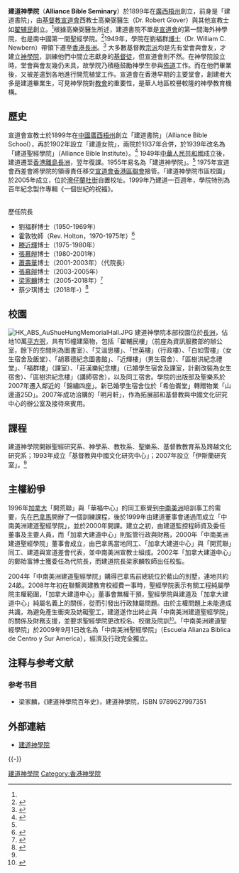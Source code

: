 {{University
|name            =建道神學院
|native_name     =Alliance Bible Seminary
|latin_name      =
|image           =[[File:HK_ABS_CheungChauCampus.JPG|250 px]]
|motto           =爾當以所信至聖之真道自建
|established     =1899年
|type            =神學院
|endowment       =
|faculty         =
|president       =蔡少琪牧師
|students        =
|undergrad       =
|postgrad        =
|doctoral        =
|city            =
|state           ={{HKG}}
|country         =
|campus          =[[長洲_(香港)|長洲]]校本部，[[灣仔|灣仔]]市區校園
|mascot          =
|religion        =[[基督教|基督教]]
|affiliations    =[[基督教宣道會#香港區聯會|基督教宣道會香港區聯會]]
|footnotes       =
|website         =http://www.abs.edu/
|address         =[[長洲_(香港)|長洲]]山頂道22號
|telephone       =(852) 2961 0345
|coor            =
|logo            =
}}

'''建道神學院'''（'''Alliance Bible Seminary'''）於1899年在[[廣西|廣西]][[梧州|梧州]]創立，前身是「建道書院」，由[[基督教宣道會|基督教宣道會]]西教士高樂弼醫生（Dr. Robert Glover）與其他宣教士如[[翟辅民|翟辅民]]創立。<ref name=":0" />根據高樂弼醫生所述，建道書院不單是[[基督教宣道會|宣道會]]的第一間海外神學院，也是南中國第一間聖經學院。<ref>{{Cite book|title=The Cross and the Crown: My View of Alliance Bible Seminary|last=Newbern|first=William C.|publisher=The Alliance Press|year=1973|isbn=|location=Hong Kong|pages=}}</ref>1949年，學院在劉福群[[博士|博士]]（Dr. William C. Newbern）帶領下遷至[[香港|香港]][[長洲_(香港)|長洲]]。<ref name=":0">{{Cite web|url=https://www.abs.edu/about-abs/%E5%BB%BA%E9%81%93%E7%B0%A1%E5%8F%B2/|title=建道神學院 :: 建道簡史|accessdate=2018-02-08|work=建道神學院|language=zh-Hant|archive-date=2022-01-07|archive-url=https://web.archive.org/web/20220107224227/https://www.abs.edu/about-abs/%E5%BB%BA%E9%81%93%E7%B0%A1%E5%8F%B2/|dead-url=no}}</ref> 大多數基督教[[教派|宗派]]均是先有堂會與會友，才建立[[神學院|神學院]]，訓練他們中間立志獻身的[[基督徒|基督徒]]，但宣道會則不然。在神學院設立時，堂會與會友幾仍未具，故學院乃積極鼓勵神學生參與[[佈道|佈道]]工作。而在他們畢業後，又被差遣到各地進行開荒植堂工作。宣道會在香港早期的主要堂會，創建者大多是建道畢業生，可見神學院對[[教會|教會]]的重要性，是華人地區校譽較隆的神學教育機構。

==歷史==
宣道會宣教士於1899年在[[中國|中國]][[廣西|廣西]][[梧州|梧州]]創立「建道書院」（Alliance Bible School），再於1902年設立「建道女院」，兩院於1937年合併，於1939年改名為「建道聖經學院」（Alliance Bible Institute）。<ref name=":1">{{Cite journal|title=William Newbern and Youth Hymns : The Music Ministry of the C&MA in South China in the Mid-Twentieth Century|url=http://journals.sagepub.com/doi/10.1177/2396939319832280|last=Chu|first=Calida|date=2019-07|journal=International Bulletin of Mission Research|issue=3|doi=10.1177/2396939319832280|volume=43|pages=226–237|language=en|issn=2396-9393|access-date=2020-01-06|archive-date=2020-11-21|archive-url=https://web.archive.org/web/20201121022817/https://journals.sagepub.com/doi/10.1177/2396939319832280|dead-url=no}}</ref> 1949年[[中華人民共和國|中華人民共和國]]成立後，建道遷至[[香港|香港]][[離島區|離島]][[長洲_(香港)|長洲]]，翌年復課。1955年易名為「建道神學院」。<ref name=":1" /> 1975年宣道會西差會將學院的領導責任移交[[基督教宣道會#香港區聯會|宣道會香港區聯會]]接管。「建道神學院市區校園」於2005年成立，位於[[灣仔|灣仔]][[蘭杜街|蘭杜街]]自置校址。1999年乃建道一百週年，學院特別為百年紀念製作專輯《一個世紀的祝福》。

;
;歷任院長
* 劉福群博士（1950-1969年）
* 霍敦牧師（Rev. Holton，1970-1975年）<ref>{{Cite book|url=https://www.worldcat.org/oclc/54024491|title=華人宣道會百年史|last=梁|first=家麟|last2=|date=|publisher=建道神學院|year=1998|isbn=9789622445307|edition=|location=香港|pages=|chapter=|oclc=54024491}}</ref>
* [[滕近輝|滕近輝]]博士（1975-1980年）
* [[張慕皚|張慕皚]]博士（1980-2001年）
* [[蕭壽華|蕭壽華]]博士（2001-2003年）（代院長）
* [[張慕皚|張慕皚]]博士（2003-2005年）
* [[梁家麟|梁家麟]]博士（2005-2018年）<small><ref>{{cite news |language=zh-hk |url=http://www.gospelherald.com.hk/news/edu_51.htm |title=建道神學院委任梁家麟為新一任院長 |publisher=基督日報 |date=2005-01-27 |accessdate=2009-12-05 |archive-date=2019-12-31 |archive-url=https://web.archive.org/web/20191231200830/http://www.gospelherald.com.hk/news/edu_51.htm |dead-url=no }}</ref></small>
* 蔡少琪博士（2018年-）<ref>{{Cite web|url=https://www.abs.edu/%E5%BB%BA%E9%81%93%E6%96%B0%E6%B6%88%E6%81%AF/%E5%BB%BA%E9%81%93%E7%A5%9E%E5%AD%B8%E9%99%A2-%E9%81%B8%E6%96%B0%E4%B8%80%E4%BB%BB%E9%99%A2%E9%95%B7%E5%85%AC%E5%91%8A/|title=建道神學院 :: 建道神學院遴選新一任院長公告|accessdate=2018-02-08|work=建道神學院|language=zh-Hant|archive-url=https://web.archive.org/web/20180208182827/https://www.abs.edu/%E5%BB%BA%E9%81%93%E6%96%B0%E6%B6%88%E6%81%AF/%E5%BB%BA%E9%81%93%E7%A5%9E%E5%AD%B8%E9%99%A2-%E9%81%B8%E6%96%B0%E4%B8%80%E4%BB%BB%E9%99%A2%E9%95%B7%E5%85%AC%E5%91%8A/|archive-date=2018-02-08|dead-url=yes}}</ref>

==校園==
[[File:HK_ABS_AuShueHungMemorialHall.JPG|thumb]] 
建道神學院本部校園位於[[長洲_(香港)|長洲]]，佔地10萬[[平方呎|平方呎]]，共有15幢建築物，包括「翟輔民樓」（前座為資訊服務部的辦公室，餘下的空間則為圖書室）、「艾溫思樓」、「世英樓」（行政樓）、「白如雪樓」（女生宿舍及飯堂）、「胡慕德紀念圖書館」、「近輝樓」（男生宿舍）、「區樹洪紀念禮堂」、「福群樓」（課室）、「莊漢樂紀念樓」（已婚學生宿舍及課室，計劃改裝為女生宿舍）、「區樹洪紀念樓」（講師宿舍），以及同工宿舍。學院的出版部及聖樂系於2007年遷入鄰近的「錦繡四座」。新已婚學生宿舍位於「希伯崙堂」轉贈物業「山邊道25D」。2007年成功洽購的「明月軒」，作為拓展部和基督教與中國文化研究中心的辦公室及接待來賓用。

==課程==
建道神學院開辦聖經研究系、神學系、教牧系、聖樂系、基督教教育系及跨越文化研究系；1993年成立「基督教與中國文化研究中心」；2007年設立「伊斯蘭研究室」。<ref name=":0" />

==主權紛爭==
1996年[[加拿大|加拿大]]「開荒聯」與「華福中心」的同工察覺到[[中南美洲|中南美洲]]培訓事工的需要，先在[[巴拿馬|巴拿馬]]開辦了一個訓練課程，後於1999年由建道董事會通過而成立「中南美洲建道聖經學院」，並於2000年開課。建立之初，由建道監控程師資及委任董事及主要人員，而「加拿大建道中心」則監管行政與財務，2000年「中南美洲建道聖經學院」董事會成立，由巴拿馬當地同工、「加拿大建道中心」與「開荒聯」同工、建道與宣道差會代表，並中南美洲宣教士組成。2002年「加拿大建道中心」的鄭貽富博士獲委任為代院長，而建道院長梁家麟牧師出任校監。

2004年「中南美洲建道聖經學院」購得巴拿馬前總統位於藍山的別墅，連地共約24畝。2008年年初在聯繫興建教育校經費一事時，聖經學院表示有關工程純屬學院主權範圍，「加拿大建道中心」董事會無權干預，聖經學院與建道及「加拿大建道中心」純屬名義上的關係，從而引發出行政隸屬問題。由於主權問題上未能達成共識，為避免產生衝突及妨礙聖工，建道遂作出終止與「中南美洲建道聖經學院」的關係及財務支援，並要求聖經學院更改校名、校徽及院訓<small><ref>{{cite news |language=zh-hk |url=http://www.gospelherald.ca/template/news_view.htm?code=edu&id=350 |title=主權誰屬不清 建道與中南美洲聖經學院分家 |publisher=基督日報 |date=2009-06-03 |accessdate=2009-12-05 }}{{Dead link|date=2018年6月 |bot=InternetArchiveBot |fix-attempted=no }}</ref></small>。「中南美洲建道聖經學院」於2009年9月1日改名為「中南美洲聖經學院」（Escuela Alianza Biblica de Centro y Sur America），經濟及行政完全獨立。


==注释与参考文献==
<div class="references-small">
<references />
</div>

===参考书目===
* 梁家麟，《建道神學院百年史》，建道神學院，ISBN 9789627997351

==外部連結==
{{Portal box|基督教}}
*[http://www.abs.edu/  建道神學院] {{Wayback|url=http://www.abs.edu/ |date=20220210020423 }}

{{-}}
{{香港宗教研修院校}}

[[Category:建道神學院|]]
[[Category:香港神學院|Category:香港神學院]]